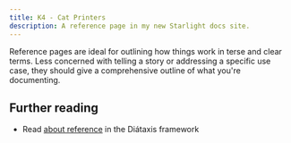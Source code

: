 ```yaml
---
title: K4 - Cat Printers
description: A reference page in my new Starlight docs site.
---
```


Reference pages are ideal for outlining how things work in terse and clear terms.
Less concerned with telling a story or addressing a specific use case, they should give a comprehensive outline of what you're documenting.

## Further reading

- Read [about reference](https://diataxis.fr/reference/) in the Diátaxis framework
